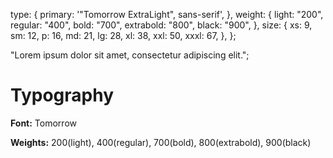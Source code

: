 
<Meta title="System/Typography" />

  type: {
    primary: '"Tomorrow ExtraLight", sans-serif',
  },
  weight: {
    light: "200",
    regular: "400",
    bold: "700",
    extrabold: "800",
    black: "900",
  },
  size: {
    xs: 9,
    sm: 12,
    p: 16,
    md: 21,
    lg: 28,
    xl: 38,
    xxl: 50,
    xxxl: 67,
  },
};

  "Lorem ipsum dolor sit amet, consectetur adipiscing elit.";

# Typography

**Font:** Tomorrow

**Weights:** 200(light), 400(regular), 700(bold), 800(extrabold), 900(black)

<div id="anchor--foundation-color--color">
  <Typeset
    fontSizes={[
      Number(typography.size.xs),
      Number(typography.size.sm),
      Number(typography.size.p),
      Number(typography.size.md),
      Number(typography.size.lg),
      Number(typography.size.xl),
      Number(typography.size.xxl),
      Number(typography.size.xxxl),
    ]}
    fontWeight={typography.weight.light}
    sampleText={SampleText}
    fontFamily={typography.type.primary}
  />
</div>
